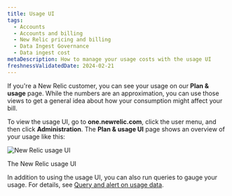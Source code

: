 ```yaml
---
title: Usage UI 
tags:
  - Accounts
  - Accounts and billing
  - New Relic pricing and billing
  - Data Ingest Governance
  - Data ingest cost
metaDescription: How to manage your usage costs with the usage UI 
freshnessValidatedDate: 2024-02-21 
---
```




If you're a New Relic customer, you can see your usage on our **Plan & usage** page. While the numbers are an approximation, you can use those views to get a general idea about how your consumption might affect your bill.

To view the usage UI, go to **one.newrelic.com**, click the user menu, and then click **Administration**. The **Plan & usage UI** page shows an overview of your usage like this:

<img
  title="New Relic usage UI"
  alt="New Relic usage UI"
  src={accountsUsageUi}
/>

<figcaption>The New Relic usage UI</figcaption>

In addition to using the usage UI, you can also run queries to gauge your usage. For details, see [Query and alert on usage data](/docs/accounts/accounts-billing/new-relic-one-pricing-billing/usage-queries-alerts/).
